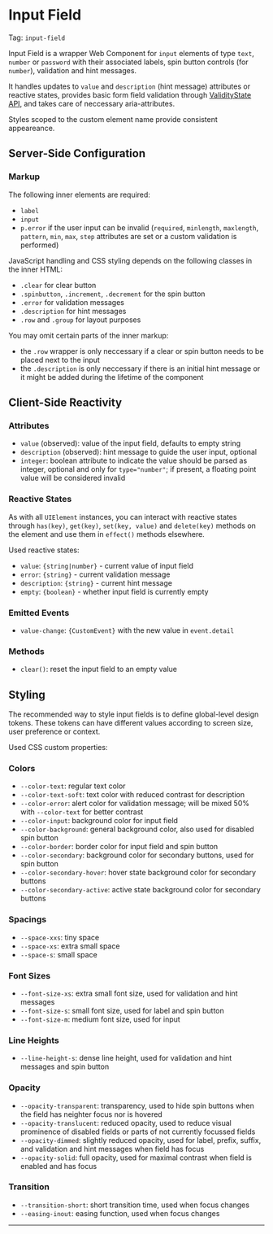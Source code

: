 
<Meta of={InputFieldStories} />

# Input Field

Tag: `input-field`

Input Field is a wrapper Web Component for `input` elements of type `text`, `number` or `password` with their associated labels, spin button controls (for `number`), validation and hint messages.

It handles updates to `value` and `description` (hint message) attributes or reactive states, provides basic form field validation through [ValidityState API](https://developer.mozilla.org/en-US/docs/Web/API/ValidityState), and takes care of neccessary aria-attributes.

Styles scoped to the custom element name provide consistent appeareance.

<Canvas of={InputFieldStories.Empty} />

## Server-Side Configuration

<Controls />

### Markup

<Source />

The following inner elements are required:
- `label`
- `input`
- `p.error` if the user input can be invalid (`required`, `minlength`, `maxlength`, `pattern`, `min`, `max`, `step` attributes are set or a custom validation is performed)

JavaScript handling and CSS styling depends on the following classes in the inner HTML:
- `.clear` for clear button
- `.spinbutton`, `.increment`, `.decrement` for the spin button
- `.error` for validation messages
- `.description` for hint messages
- `.row` and `.group` for layout purposes

You may omit certain parts of the inner markup:
- the `.row` wrapper is only neccessary if a clear or spin button needs to be placed next to the input
- the `.description` is only neccessary if there is an initial hint message or it might be added during the lifetime of the component

## Client-Side Reactivity

### Attributes

- `value` (observed): value of the input field, defaults to empty string
- `description` (observed): hint message to guide the user input, optional
- `integer`: boolean attribute to indicate the value should be parsed as integer, optional and only for `type="number"`; if present, a floating point value will be considered invalid

### Reactive States

As with all `UIElement` instances, you can interact with reactive states through `has(key)`, `get(key)`, `set(key, value)` and `delete(key)` methods on the element and use them in `effect()` methods elsewhere.

Used reactive states:

- `value`: `{string|number}` - current value of input field
- `error`: `{string}` - current validation message
- `description`: `{string}` - current hint message
- `empty`: `{boolean}` - whether input field is currently empty

### Emitted Events

- `value-change`: `{CustomEvent}` with the new value in `event.detail`

### Methods

- `clear()`: reset the input field to an empty value

## Styling

The recommended way to style input fields is to define global-level design tokens. These tokens can have different values according to screen size, user preference or context.

Used CSS custom properties:

### Colors

- `--color-text`: regular text color
- `--color-text-soft`: text color with reduced contrast for description
- `--color-error`: alert color for validation message; will be mixed 50% with `--color-text` for better contrast
- `--color-input`: background color for input field
- `--color-background`: general background color, also used for disabled spin button
- `--color-border`: border color for input field and spin button
- `--color-secondary`: background color for secondary buttons, used for spin button
- `--color-secondary-hover`: hover state background color for secondary buttons
- `--color-secondary-active`: active state background color for secondary buttons

### Spacings

- `--space-xxs`: tiny space
- `--space-xs`: extra small space
- `--space-s`: small space

### Font Sizes

- `--font-size-xs`: extra small font size, used for validation and hint messages
- `--font-size-s`: small font size, used for label and spin button
- `--font-size-m`: medium font size, used for input

### Line Heights

- `--line-height-s`: dense line height, used for validation and hint messages and spin button

### Opacity

- `--opacity-transparent`: transparency, used to hide spin buttons when the field has neighter focus nor is hovered
- `--opacity-translucent`: reduced opacity, used to reduce visual prominence of disabled fields or parts of not currently focussed fields
- `--opacity-dimmed`: slightly reduced opacity, used for label, prefix, suffix, and validation and hint messages when field has focus
- `--opacity-solid`: full opacity, used for maximal contrast when field is enabled and has focus

### Transition

- `--transition-short`: short transition time, used when focus changes
- `--easing-inout`: easing function, used when focus changes

---

<Stories />
